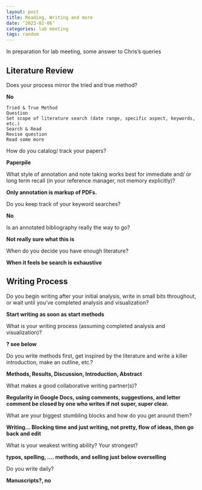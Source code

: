 ```yaml
---
layout: post
title: Reading, Writing and more
date: ‘2023-02-06’
categories: lab meeting
tags: random
---
```


In preparation for lab meeting, some answer to Chris's queries

## Literature Review
Does your process mirror the tried and true method?

**No**

```
Tried & True Method
Question
Set scope of literature search (date range, specific aspect, keywords, etc.)
Search & Read
Revise question
Read some more
```

How do you catalog/ track your papers?

**Paperpile**

What style of annotation and note taking works best for immediate and/ or long term recall (in your reference manager, not memory explicitly)?

**Only annotation is markup of PDFs.**

Do you keep track of your keyword searches?

**No**

Is an annotated bibliography really the way to go?

**Not really sure what this is**

When do you decide you have enough literature?

**When it feels be search is exhaustive**

## Writing Process
Do you begin writing after your initial analysis, write in small bits throughout, or wait until you’ve completed analysis and visualization?

**Start writing as soon as start methods**

What is your writing process (assuming completed analysis and visualization)?

**? see below**

Do you write methods first, get inspired by the literature and write a killer introduction, make an outline, etc.?

**Methods, Results, Discussion, Introduction, Abstract**

What makes a good collaborative writing partner(s)?

**Regularity in Google Docs, using comments, suggestions, and letter comment be closed by one who writes if not super, super clear.**

What are your biggest stumbling blocks and how do you get around them?

**Writing... Blocking time and just writing, not pretty, flow of ideas, then go back and edit**

What is your weakest writing ability? Your strongest?

**typos, spelling,  .... methods, and selling just below overselling**

Do you write daily?

**Manuscripts?, no**
